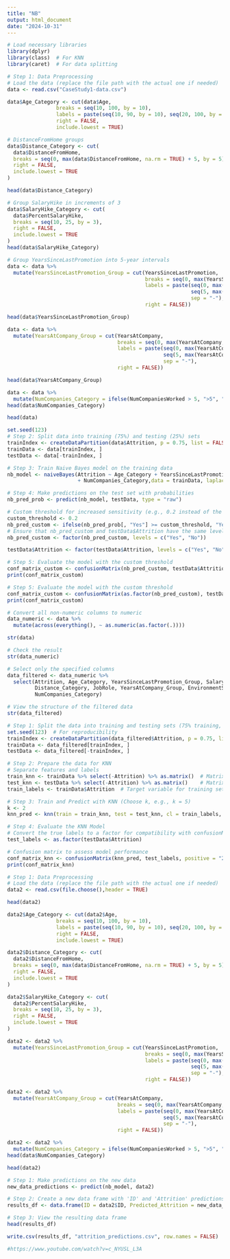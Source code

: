 ---
title: "NB"
output: html_document
date: "2024-10-31"
---

```{r}
# Load necessary libraries
library(dplyr)
library(class)  # For KNN
library(caret)  # For data splitting
```


```{r}
# Step 1: Data Preprocessing
# Load the data (replace the file path with the actual one if needed)
data <- read.csv("CaseStudy1-data.csv")
```

```{r}
data$Age_Category <- cut(data$Age, 
                breaks = seq(10, 100, by = 10), 
                labels = paste(seq(10, 90, by = 10), seq(20, 100, by = 10), sep = "-"),
                right = FALSE, 
                include.lowest = TRUE)
```


```{r}
# DistanceFromHome groups
data$Distance_Category <- cut(
  data$DistanceFromHome,
  breaks = seq(0, max(data$DistanceFromHome, na.rm = TRUE) + 5, by = 5),
  right = FALSE,
  include.lowest = TRUE
)

head(data$Distance_Category)
```


```{r}
# Group SalaryHike in increments of 3
data$SalaryHike_Category <- cut(
  data$PercentSalaryHike,
  breaks = seq(10, 25, by = 3),
  right = FALSE,
  include.lowest = TRUE
)
head(data$SalaryHike_Category)
```


```{r}
# Group YearsSinceLastPromotion into 5-year intervals
data <- data %>%
  mutate(YearsSinceLastPromotion_Group = cut(YearsSinceLastPromotion,
                                             breaks = seq(0, max(YearsSinceLastPromotion, na.rm = TRUE) + 5, by = 5),
                                             labels = paste(seq(0, max(YearsSinceLastPromotion, na.rm = TRUE), by = 5),
                                                            seq(5, max(YearsSinceLastPromotion, na.rm = TRUE) + 5, by = 5),
                                                            sep = "-"),
                                             right = FALSE))

head(data$YearsSinceLastPromotion_Group)
```

```{r}
data <- data %>%
  mutate(YearsAtCompany_Group = cut(YearsAtCompany,
                                    breaks = seq(0, max(YearsAtCompany, na.rm = TRUE) + 5, by = 5),
                                    labels = paste(seq(0, max(YearsAtCompany, na.rm = TRUE), by = 5),
                                                   seq(5, max(YearsAtCompany, na.rm = TRUE) + 5, by = 5),
                                                   sep = "-"),
                                    right = FALSE))

head(data$YearsAtCompany_Group)

```

```{r}
data <- data %>%
  mutate(NumCompanies_Category = ifelse(NumCompaniesWorked > 5, ">5", "≤5"))
head(data$NumCompanies_Category)
```


```{r}
head(data)
```

```{r}
set.seed(123)
# Step 2: Split data into training (75%) and testing (25%) sets
trainIndex <- createDataPartition(data$Attrition, p = 0.75, list = FALSE)
trainData <- data[trainIndex, ]
testData <- data[-trainIndex, ]

# Step 3: Train Naive Bayes model on the training data
nb_model <- naiveBayes(Attrition ~ Age_Category + YearsSinceLastPromotion_Group + SalaryHike_Category + Distance_Category + JobRole + YearsAtCompany_Group + EnvironmentSatisfaction
                       + NumCompanies_Category,data = trainData, laplace = 1)

# Step 4: Make predictions on the test set with probabilities
nb_pred_prob <- predict(nb_model, testData, type = "raw")

# Custom threshold for increased sensitivity (e.g., 0.2 instead of the default 0.5)
custom_threshold <- 0.2
nb_pred_custom <- ifelse(nb_pred_prob[, "Yes"] >= custom_threshold, "Yes", "No")
# Ensure that nb_pred_custom and testData$Attrition have the same levels
nb_pred_custom <- factor(nb_pred_custom, levels = c("Yes", "No"))

testData$Attrition <- factor(testData$Attrition, levels = c("Yes", "No"))

# Step 5: Evaluate the model with the custom threshold
conf_matrix_custom <- confusionMatrix(nb_pred_custom, testData$Attrition, positive = "Yes")
print(conf_matrix_custom)

# Step 5: Evaluate the model with the custom threshold
conf_matrix_custom <- confusionMatrix(as.factor(nb_pred_custom), testData$Attrition, positive = "Yes")
print(conf_matrix_custom)

```

```{r}
# Convert all non-numeric columns to numeric
data_numeric <- data %>%
  mutate(across(everything(), ~ as.numeric(as.factor(.))))
```


```{r}
str(data)
```


```{r}
# Check the result
str(data_numeric)
```
```{r}
# Select only the specified columns
data_filtered <- data_numeric %>%
  select(Attrition, Age_Category, YearsSinceLastPromotion_Group, SalaryHike_Category, 
         Distance_Category, JobRole, YearsAtCompany_Group, EnvironmentSatisfaction, 
         NumCompanies_Category)

# View the structure of the filtered data
str(data_filtered)
```


```{r}
# Step 1: Split the data into training and testing sets (75% training, 25% testing)
set.seed(123)  # For reproducibility
trainIndex <- createDataPartition(data_filtered$Attrition, p = 0.75, list = FALSE)
trainData <- data_filtered[trainIndex, ]
testData <- data_filtered[-trainIndex, ]

# Step 2: Prepare the data for KNN
# Separate features and labels
train_knn <- trainData %>% select(-Attrition) %>% as.matrix()  # Matrix of predictors for training
test_knn <- testData %>% select(-Attrition) %>% as.matrix()    # Matrix of predictors for testing
train_labels <- trainData$Attrition  # Target variable for training set

# Step 3: Train and Predict with KNN (Choose k, e.g., k = 5)
k <- 2
knn_pred <- knn(train = train_knn, test = test_knn, cl = train_labels, k = k)

# Step 4: Evaluate the KNN Model
# Convert the true labels to a factor for compatibility with confusionMatrix
test_labels <- as.factor(testData$Attrition)

# Confusion matrix to assess model performance
conf_matrix_knn <- confusionMatrix(knn_pred, test_labels, positive = "2")
print(conf_matrix_knn)


```

```{r}
# Step 1: Data Preprocessing
# Load the data (replace the file path with the actual one if needed)
data2 <- read.csv(file.choose(),header = TRUE)
```

```{r}
head(data2)
```

```{r}
data2$Age_Category <- cut(data2$Age, 
                breaks = seq(10, 100, by = 10), 
                labels = paste(seq(10, 90, by = 10), seq(20, 100, by = 10), sep = "-"),
                right = FALSE, 
                include.lowest = TRUE)

data2$Distance_Category <- cut(
  data2$DistanceFromHome,
  breaks = seq(0, max(data$DistanceFromHome, na.rm = TRUE) + 5, by = 5),
  right = FALSE,
  include.lowest = TRUE
)

data2$SalaryHike_Category <- cut(
  data2$PercentSalaryHike,
  breaks = seq(10, 25, by = 3),
  right = FALSE,
  include.lowest = TRUE
)

data2 <- data2 %>%
  mutate(YearsSinceLastPromotion_Group = cut(YearsSinceLastPromotion,
                                             breaks = seq(0, max(YearsSinceLastPromotion, na.rm = TRUE) + 5, by = 5),
                                             labels = paste(seq(0, max(YearsSinceLastPromotion, na.rm = TRUE), by = 5),
                                                            seq(5, max(YearsSinceLastPromotion, na.rm = TRUE) + 5, by = 5),
                                                            sep = "-"),
                                             right = FALSE))

data2 <- data2 %>%
  mutate(YearsAtCompany_Group = cut(YearsAtCompany,
                                    breaks = seq(0, max(YearsAtCompany, na.rm = TRUE) + 5, by = 5),
                                    labels = paste(seq(0, max(YearsAtCompany, na.rm = TRUE), by = 5),
                                                   seq(5, max(YearsAtCompany, na.rm = TRUE) + 5, by = 5),
                                                   sep = "-"),
                                    right = FALSE))

data2 <- data2 %>%
  mutate(NumCompanies_Category = ifelse(NumCompaniesWorked > 5, ">5", "≤5"))
head(data$NumCompanies_Category)

```

```{r}
head(data2)
```

```{r}
# Step 1: Make predictions on the new data
new_data_predictions <- predict(nb_model, data2)

# Step 2: Create a new data frame with 'ID' and 'Attrition' predictions
results_df <- data.frame(ID = data2$ID, Predicted_Attrition = new_data_predictions)

# Step 3: View the resulting data frame
head(results_df)
```
```{r}
write.csv(results_df, "attrition_predictions.csv", row.names = FALSE)
```

```{r}

#https://www.youtube.com/watch?v=c_NYUSL_L3A

```

